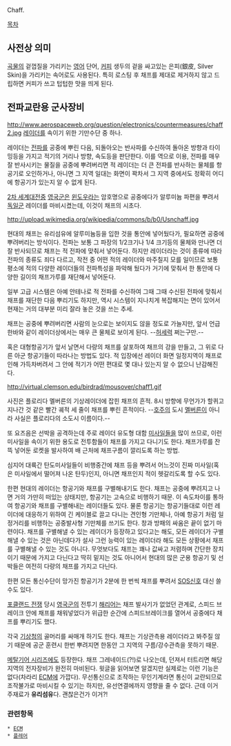 Chaff.

[[목차]]

== 사전상 의미 ==
[[곡물]]의 겉껍질을 가리키는 [[영어]] 단어, [[커피]] 생두의 겉을 싸고있는 은피(銀皮, Silver Skin)을 가리키는 속어로도 사용된다. 특히 로스팅 후 채프를 제대로 제거하지 않고 드립하면 커피가 쓰고 텁텁한 맛을 띄게 된다.

== 전파교란용 군사장비 ==
http://www.aerospaceweb.org/question/electronics/countermeasures/chaff2.jpg
[[레이더]]를 속이기 위한 기만수단 중 하나.

레이더는 [[전파]]를 공중에 뿌린 다음, 되돌아오는 반사파를 수신하여 돌아온 방향과 타이밍등을 가지고 적기의 거리나 방향, 속도등을 판단한다. 이를 역으로 이용, 전파를 매우 잘 반사시키는 물질을 공중에 뿌려버리면 적 레이더는 더 큰 전파를 반사하는 물체를 항공기로 오인하거나, 아니면 그 지역 일대는 화면이 꽉차서 그 지역 중에서도 정확히 어디에 항공기가 있는지 알 수 없게 된다. 

[[2차 세계대전]]중 [[영국]]군은 [[윈도우]]라는 암호명으로 공중에다가 알루미늄 파편을 뿌려서 [[독일]]군 레이더를 마비시켰는데, 이것이 채프의 시초다.

http://upload.wikimedia.org/wikipedia/commons/b/b0/Usnchaff.jpg

현대의 채프는 유리섬유에 알루미늄등을 입한 것을 통안에 넣어뒀다가, 필요하면 공중에 뿌려버리는 방식이다. 전파는 보통 그 파장의 1/2크기나 1/4 크기등의 물체와 만나면 더 잘 반사되므로 채프는 적 전파에 맞춰서 넣어둔다. 하지만 레이더라는 것이 종류에 따라 전파의 종류도 죄다 다르고, 작전 중 어떤 적의 레이더와 마주칠지 모를 일이므로 보통 평소에 적의 다양한 레이더들의 전파특성을 파악해 뒀다가 거기에 맞춰서 한 통안에 다양한 길이의 채프가루를 재단해서 넣어둔다. 

일부 고급 시스템은 아예 안테나로 적 전파를 수신하여 그때 그때 수신된 전파에 맞춰서 채프를 재단한 다음 뿌리기도 하지만, 역시 시스템이 지나치게 복잡해지는 면이 있어서 현재는 거의 대부분 미리 잘라 놓은 것을 쓰는 추세.

채프는 공중에 뿌려버리면 사람의 눈으로는 보이지도 않을 정도로 가늘지만, 앞서 언급한바와 같이 레이더상에서는 매우 큰 물체로 보이게 된다. --[[허세력]] 쩌는구만.--

혹은 대형항공기가 앞서 날면서 다량의 채프를 살포하여 채프의 강을 만들고, 그 위로 다른 아군 항공기들이 따라나는 방법도 있다. 적 입장에선 레이더 화면 일정지역이 채프로 인해 가득차버려서 그 안에 적기가 어떤 편대로 몇 대나 있는지 알 수 없으니 난감해진다.

http://virtual.clemson.edu/birdrad/mousover/chaff1.gif

사진은 플로리다 멜버른의 기상레이더에 잡힌 채프의 흔적. 8시 방향에 무언가가 할퀴고 지나간 것 같은 빨간 궤적 세 줄이 채프를 뿌린 흔적이다. --[[호주]]의 도시 [[멜버른]]이 아니라 사실은 플로리다의 소도시 이름이다.--


또 요즈음은 선박을 공격하는데 주로 레이더 유도형 대함 [[미사일]]들을 많이 쓰므로, 이런 미사일을 속이기 위한 용도로 전투함들이 채프를 가지고 다니기도 한다. 채프가루를 잔뜩 넣어둔 로켓을 발사하여 배 근처에 채프구름이 깔리도록 하는 방법.

심지어 대륙간 탄도미사일들이 비행중간에 채프 등을 뿌려서 어느것이 진짜 미사일(혹은 미사일에서 떨어져 나온 탄두)인지, 아니면 채프인지 적이 헷갈리도록 할 수도 있다.

한편 현대의 레이더는 항공기와 채프를 구별해내기도 한다. 채프는 공중에 뿌려지고 나면 거의 가만히 떠있는 상태지만, 항공기는 고속으로 비행하기 때문. 이 속도차이를 통하여 항공기와 채프를 구별해내는 레이더들도 있다. 물론 항공기는 항공기들대로 이런 레이더에 대응하기 위하여 긴 케이블로 끌고 다니는 견인형 기만체나, 아예 항공기 처럼 일정거리를 비행하는 공중발사형 기만체를 쓰기도 한다. 창과 방패의 싸움은 끝이 없기 마련이다. 채프를 구별해낼 수 있는 레이더가 등장하고 있다고는 해도, 모든 레이더가 구별해낼 수 있는 것은 아닌데다가 설사 그런 능력이 있는 레이더라 해도 모든 상황에서 채프를 구별해낼 수 있는 것도 아니다. 무엇보다도 채프는 꽤나 값싸고 저렴하며 간단한 장치이기 때문에 가지고 다닌다고 딱히 밑지는 것도 아니어서 현대의 많은 군용 항공기 및 선박들은 여전히 다량의 채프를 가지고 다닌다.

한편 모든 통신수단이 망가진 항공기가 2분에 한 번씩 채프를 뿌려서 [[SOS]]신호 대신 쓸 수도 있다.

[[포클랜드 전쟁]] 당시 [[영국]]군의 전투기 [[해리어]]는 채프 발사기가 없었던 관계로, 스피드 브레이크 안에 채프를 채워넣었다가 위급한 순간에 스피드브레이크를 열어서 공중에다 채프를 뿌리기도 했다.

각국 [[기상청]]의 골머리를 싸매개 하기도 한다. 채프는 기상관측용 레이더라고 봐주질 않기 때문에 공군 훈련시 한번 뿌려지면 한동안 그 지역의 구름/강수관측을 못하기 때문.

[[메탈기어 시리즈]]에도 등장한다. 채프 그레네이드(?!)로 나오는데, 던져서 터트리면 해당지역의 전자장비가 완전히 마비된다. 윗글을 읽어보면 알겠지만 실제로는 이런 기능은 없다(차라리 [[ECM]]에 가깝다). 무선통신으로 조작하는 무인기계라면 통신이 교란되므로 조작불가로 마비시킬 수 있기는 하지만, 유선연결에까지 영향을 줄 수 없다. 근데 이거 주재료가 '''유리섬유'''다. 괜찮은건가 이거?!


=== 관련항목 ===
 * [[ECM]]
 * [[플레어]]
